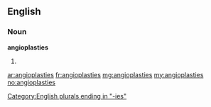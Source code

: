 ==English==

===Noun===
'''angioplasties'''

# {{plural of|[[angioplasty]]}}

[[Category:English plurals ending in "-ies"]]

[[ar:angioplasties]]
[[fr:angioplasties]]
[[mg:angioplasties]]
[[my:angioplasties]]
[[no:angioplasties]]